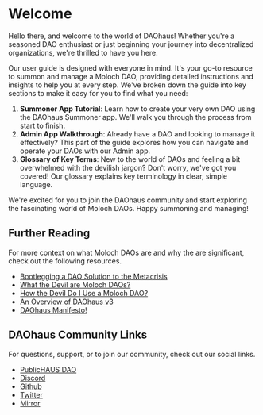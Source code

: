 # Welcome

Hello there, and welcome to the world of DAOhaus! Whether you're a seasoned DAO enthusiast or just beginning your journey into decentralized organizations, we're thrilled to have you here.

Our user guide is designed with everyone in mind. It's your go-to resource to summon and manage a Moloch DAO, providing detailed instructions and insights to help you at every step. We've broken down the guide into key sections to make it easy for you to find what you need:

1. **Summoner App Tutorial**: Learn how to create your very own DAO using the DAOhaus Summoner app. We'll walk you through the process from start to finish.
2. **Admin App Walkthrough**: Already have a DAO and looking to manage it effectively? This part of the guide explores how you can navigate and operate your DAOs with our Admin app.
3. **Glossary of Key Terms**: New to the world of DAOs and feeling a bit overwhelmed with the devilish jargon? Don't worry, we've got you covered! Our glossary explains key terminology in clear, simple language.

We're excited for you to join the DAOhaus community and start exploring the fascinating world of Moloch DAOs. Happy summoning and managing!

## Further Reading

For more context on what Moloch DAOs are and why the are significant, check out the following resources.

- [Bootlegging a DAO Solution to the Metacrisis](https://mirror.xyz/0xbootleggers.eth/tpb3SHvmPAyFAxxdemd5RzzKfpYyvNHvZKTtl1bcl_o)
- [What the Devil are Moloch DAOs?](https://daohaus.mirror.xyz/U_JQtheSzdpRFqQwf9Ow3LgLNG0WMZ6ibAyrjWDu_fc)
- [How the Devil Do I Use a Moloch DAO?](https://daohaus.mirror.xyz/9zJrqvsPGwwqrz89Eea6RdsBd8ba9ZG0oCjY05_BXsY)
- [An Overview of DAOhaus v3](https://daohaus.mirror.xyz/bcJCN2H7vow6xRE977A4pTWUNR0vqrgTscFLtu2ttn8)
- [DAOhaus Manifesto!](https://daohaus.mirror.xyz/0NEWxKEKAhR2lDpSaG9aTPTv0Xwo1uynTetajbvurnw)

## DAOhaus Community Links

For questions, support, or to join our community, check out our social links.

- [PublicHAUS DAO](https://admin.daohaus.club/#/molochv3/0xa/0xf5d6b637a9185707f52d40d452956ca49018247a)
- [Discord](https://discord.gg/daohaus)
- [Github](https://github.com/HausDAO/daohaus-monorepo)
- [Twitter](https://twitter.com/nowdaoit)
- [Mirror](https://daohaus.mirror.xyz/)
